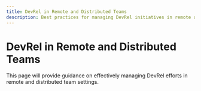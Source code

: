 ```yaml
---
title: DevRel in Remote and Distributed Teams
description: Best practices for managing DevRel initiatives in remote and distributed work environments
---
```


# DevRel in Remote and Distributed Teams

This page will provide guidance on effectively managing DevRel efforts in remote and distributed team settings.
